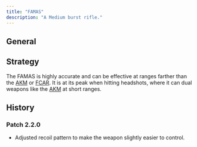 ```yaml
---
title: "FAMAS"
description: "A Medium burst rifle."
---
```


## General


<WeaponTable />

## Strategy

The FAMAS is highly accurate and can be effective at ranges farther than the [AKM](/weapons/akm) or [FCAR](/weapons/fcar).
It is at its peak when hitting headshots, where it can dual weapons like the [AKM](/weapons/akm) at short ranges.

## History

### Patch 2.2.0

- Adjusted recoil pattern to make the weapon slightly easier to control.
